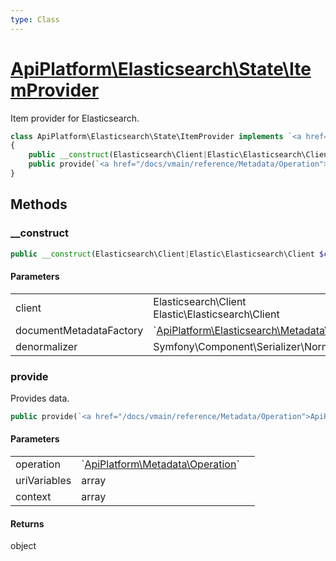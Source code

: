```yaml
---
type: Class
---
```


# [ApiPlatform\Elasticsearch\State\ItemProvider](/docs/vmain/reference/Elasticsearch/State/ItemProvider)

Item provider for Elasticsearch.


```php
class ApiPlatform\Elasticsearch\State\ItemProvider implements `<a href="/docs/vmain/reference/State/ProviderInterface">ApiPlatform\State\ProviderInterface</a>`
{
    public __construct(Elasticsearch\Client|Elastic\Elasticsearch\Client $client, null|`<a href="/docs/vmain/reference/Elasticsearch/Metadata/Document/Factory/DocumentMetadataFactoryInterface">ApiPlatform\Elasticsearch\Metadata\Document\Factory\DocumentMetadataFactoryInterface</a>` $documentMetadataFactory, null|Symfony\Component\Serializer\Normalizer\DenormalizerInterface $denormalizer)
    public provide(`<a href="/docs/vmain/reference/Metadata/Operation">ApiPlatform\Metadata\Operation</a>` $operation, array $uriVariables, array $context): object
}
```
## Methods

### __construct



```php
public __construct(Elasticsearch\Client|Elastic\Elasticsearch\Client $client, null|`<a href="/docs/vmain/reference/Elasticsearch/Metadata/Document/Factory/DocumentMetadataFactoryInterface">ApiPlatform\Elasticsearch\Metadata\Document\Factory\DocumentMetadataFactoryInterface</a>` $documentMetadataFactory, null|Symfony\Component\Serializer\Normalizer\DenormalizerInterface $denormalizer)
```

#### Parameters

<table><tbody>
<tr><td>client</td><td>Elasticsearch\Client<br />Elastic\Elasticsearch\Client</td><td></td></tr><tr><td>documentMetadataFactory</td><td>`<a href="/docs/vmain/reference/Elasticsearch/Metadata/Document/Factory/DocumentMetadataFactoryInterface">ApiPlatform\Elasticsearch\Metadata\Document\Factory\DocumentMetadataFactoryInterface</a>`</td><td></td></tr><tr><td>denormalizer</td><td>Symfony\Component\Serializer\Normalizer\DenormalizerInterface</td><td></td></tr>
</tbody>
</table>

### provide

Provides data.

```php
public provide(`<a href="/docs/vmain/reference/Metadata/Operation">ApiPlatform\Metadata\Operation</a>` $operation, array $uriVariables, array $context): object
```

#### Parameters

<table><tbody>
<tr><td>operation</td><td>`<a href="/docs/vmain/reference/Metadata/Operation">ApiPlatform\Metadata\Operation</a>`</td><td></td></tr><tr><td>uriVariables</td><td>array</td><td></td></tr><tr><td>context</td><td>array</td><td></td></tr>
</tbody>
</table>

#### Returns

object

